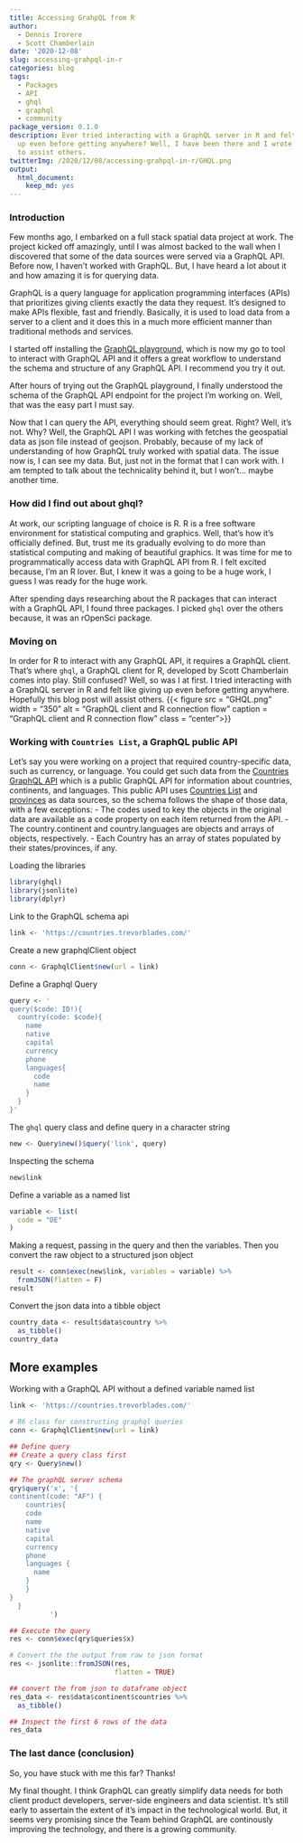 ```yaml
---
title: Accessing GrahpQL from R
author:
  - Dennis Irorere
  - Scott Chamberlain
date: '2020-12-08'
slug: accessing-grahpql-in-r
categories: blog
tags:
  - Packages
  - API
  - ghql
  - graphql
  - community
package_version: 0.1.0
description: Ever tried interacting with a GraphQL server in R and felt like giving
  up even before getting anywhere? Well, I have been there and I wrote this blog post
  to assist others.
twitterImg: /2020/12/08/accessing-grahpql-in-r/GHQL.png
output:
  html_document:
    keep_md: yes
---
```

### Introduction
Few months ago, I embarked on a full stack spatial data project at work. The project kicked off amazingly, until I was almost backed to the wall when I discovered that some of the data sources were served via a GraphQL API. Before now, I haven't worked with GraphQL. But, I have heard a lot about it and how amazing it is for querying data. 

GraphQL is a query language for application programming interfaces (APIs) that prioritizes giving clients exactly the data they request. It's designed to make APIs flexible, fast and friendly. Basically, it is used to load data from a server to a client and it does this in a much more efficient manner than traditional methods and services.

I started off installing the [GraphQL playground](https://www.graphqlbin.com/v2/new), which is now my go to tool to interact with GraphQL API and it offers a great workflow to understand the schema and structure of any GraphQL API. I recommend you try it out.

After hours of trying out the GraphQL playground, I finally understood the schema of the GraphQL API endpoint for the project I'm working on. Well, that was the easy part I must say. 

Now that I can query the API, everything should seem great. Right? Well, it's not. Why? Well, the GraphQL API I was working with fetches the geospatial data as json file instead of geojson. Probably, because of my lack of understanding of how GraphQL truly worked with spatial data. The issue now is, I can see my data. But, just not in the format that I can work with. I am tempted to talk about the technicality behind it, but I won't... maybe another time. 

### How did I find out about ghql?
At work, our scripting language of choice is R. R is a free software environment for statistical computing and graphics. Well, that's how it's officially defined. But, trust me its gradually evolving to do more than statistical computing and making of beautiful graphics. It was time for me to programmatically access data with GraphQL API from R. I felt excited because, I'm an R lover. But, I knew it was a going to be a huge work, I guess I was ready for the huge work. 

After spending days researching about the R packages that can interact with a GraphQL API, I found three packages. I picked `ghql` over the others because, it was an rOpenSci package.


### Moving on
In order for R to interact with any GraphQL API, it requires a GraphQL client. That's where `ghql`, a GraphQL client for R, developed by Scott Chamberlain comes into play. Still confused? Well, so was I at first. I tried interacting with a GraphQL server in R and felt like giving up even before getting anywhere. Hopefully this blog post will assist others.
<!--html_preserve-->
{{< figure src = "GHQL.png" width = "350" alt = "GraphQL client and R connection flow" caption = "GraphQL client and R connection flow" class = "center">}}
<!--/html_preserve-->

### Working with `Countries List`, a GraphQL public API
Let's say you were working on a project that required country-specific data, such as currency, or language. You could get such data from the [Countries GraphQL API](https://github.com/trevorblades/countries) which is a public GraphQL API for information about countries, continents, and languages. This public API uses [Countries List](https://annexare.github.io/Countries/) and [provinces](https://github.com/substack/provinces) as data sources, so the schema follows the shape of those data, with a few exceptions:
- The codes used to key the objects in the original data are available as a code property on each item returned from the API.
- The country.continent and country.languages are objects and arrays of objects, respectively.
- Each Country has an array of states populated by their states/provinces, if any.

Loading the libraries
```r
library(ghql)
library(jsonlite)
library(dplyr)
```

Link to the GraphQL schema api
```r
link <- 'https://countries.trevorblades.com/'
```

Create a new graphqlClient object 
```r
conn <- GraphqlClient$new(url = link)
```

Define a Graphql Query
```r
query <- '
query($code: ID!){
  country(code: $code){
    name
    native
    capital
    currency
    phone
    languages{
      code
      name
    }
  }
}'
```

The `ghql` query class and define query in a character string
```r
new <- Query$new()$query('link', query)
```

Inspecting the schema
```r
new$link
```

Define a variable as a named list
```r
variable <- list(
  code = "DE"
)
```

Making a request, passing in the query and then the variables. Then you convert the raw object to a structured json object
```r
result <- conn$exec(new$link, variables = variable) %>% 
  fromJSON(flatten = F)
result
```

Convert the json data into a tibble object
```r
country_data <- result$data$country %>% 
  as_tibble()
country_data
```

## More examples
Working with a GraphQL API without a defined variable named list

```r
link <- 'https://countries.trevorblades.com/'

# R6 class for constructing graphql queries
conn <- GraphqlClient$new(url = link)

## Define query
## Create a query class first
qry <- Query$new()

## The graphQL server schema 
qry$query('x', '{
continent(code: "AF") {
    countries{
    code
    name
    native
    capital
    currency
    phone
    languages {
      name
    }
    }
}
  }
          ')

## Execute the query
res <- conn$exec(qry$queries$x)

# Convert the the output from raw to json format
res <- jsonlite::fromJSON(res, 
                          flatten = TRUE)

## convert the from json to dataframe object
res_data <- res$data$continent$countries %>% 
  as_tibble()

## Inspect the first 6 rows of the data
res_data

```

### The last dance (conclusion)
So, you have stuck with me this far? Thanks!

My final thought. I think GraphQL can greatly simplify data needs for both client product developers, server-side engineers and data scientist. It's still early to assertain the extent of it's impact in the technological world. But, it seems very promising since the Team behind GraphQL are continously improving the technology, and there is a growing community.

